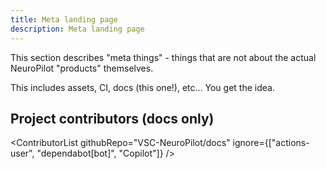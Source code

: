```yaml
---
title: Meta landing page
description: Meta landing page
---
```


This section describes "meta things" - things that are not about the actual NeuroPilot "products" themselves.

This includes assets, CI, docs (this one!), etc... You get the idea.

## Project contributors (docs only)

<ContributorList githubRepo="VSC-NeuroPilot/docs" ignore={["actions-user", "dependabot[bot]", "Copilot"]} />
